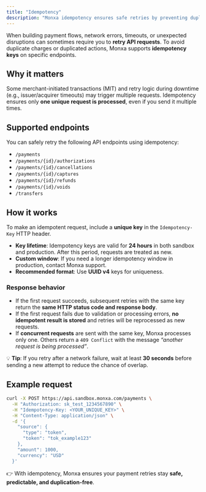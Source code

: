 ```yaml
---
title: "Idempotency"
description: "Monxa idempotency ensures safe retries by preventing duplicate charges or actions when API requests are re-sent."
---
```


When building payment flows, network errors, timeouts, or unexpected disruptions can sometimes require you to **retry API requests**. To avoid duplicate charges or duplicated actions, Monxa supports **idempotency keys** on specific endpoints.

## Why it matters

Some merchant-initiated transactions (MIT) and retry logic during downtime (e.g., issuer/acquirer timeouts) may trigger multiple requests. Idempotency ensures only **one unique request is processed**, even if you send it multiple times.

## Supported endpoints

You can safely retry the following API endpoints using idempotency:

- `/payments`
- `/payments/{id}/authorizations`
- `/payments/{id}/cancellations`
- `/payments/{id}/captures`
- `/payments/{id}/refunds`
- `/payments/{id}/voids`
- `/transfers`

## How it works

To make an idempotent request, include a **unique key** in the `Idempotency-Key` HTTP header.

- **Key lifetime**: Idempotency keys are valid for **24 hours** in both sandbox and production. After this period, requests are treated as new.
- **Custom window**: If you need a longer idempotency window in production, contact Monxa support.
- **Recommended format**: Use **UUID v4** keys for uniqueness.

### Response behavior

- If the first request succeeds, subsequent retries with the same key return the **same HTTP status code and response body**.
- If the first request fails due to validation or processing errors, **no idempotent result is stored** and retries will be reprocessed as new requests.
- If **concurrent requests** are sent with the same key, Monxa processes only one. Others return a `409 Conflict` with the message _“another request is being processed”_.

💡 **Tip**: If you retry after a network failure, wait at least **30 seconds** before sending a new attempt to reduce the chance of overlap.

## Example request

```bash
curl -X POST https://api.sandbox.monxa.com/payments \
  -H "Authorization: sk_test_1234567890" \
  -H "Idempotency-Key: <YOUR_UNIQUE_KEY>" \
  -H "Content-Type: application/json" \
  -d '{
    "source": {
      "type": "token",
      "token": "tok_example123"
    },
    "amount": 1000,
    "currency": "USD"
  }'
```

👉 With idempotency, Monxa ensures your payment retries stay **safe, predictable, and duplication-free**.